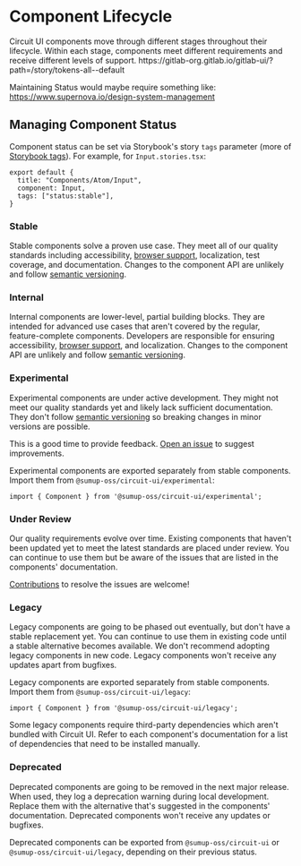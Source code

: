 
<Meta title="Introduction/Governance/Component Lifecycle" />

# Component Lifecycle

<Intro>
  Circuit UI components move through different stages throughout their
  lifecycle. Within each stage, components meet different requirements and
  receive different levels of support.
  https://gitlab-org.gitlab.io/gitlab-ui/?path=/story/tokens-all--default

  Maintaining Status would maybe require something like: https://www.supernova.io/design-system-management
</Intro>

## Managing Component Status

Component status can be set via Storybook's story  `tags` parameter (more of [Storybook tags](https://storybook.js.org/docs/writing-stories/tags)). For example, for `Input.stories.tsx`:

```tsx
export default {
  title: "Components/Atom/Input",
  component: Input,
  tags: ["status:stable"], 
}
```

### Stable

<Status variant="stable" aria-hidden="true" />

Stable components solve a proven use case. They meet all of our quality standards including accessibility, [browser support](Introduction/Browser-Support/Docs), localization, test coverage, and documentation. Changes to the component API are unlikely and follow [semantic versioning](https://semver.org/).

### Internal

<Status variant="internal" aria-hidden="true" />

Internal components are lower-level, partial building blocks. They are intended for advanced use cases that aren't covered by the regular, feature-complete components. Developers are responsible for ensuring accessibility, [browser support](Introduction/Browser-Support/Docs), and localization. Changes to the component API are unlikely and follow [semantic versioning](https://semver.org/).

### Experimental

<Status variant="experimental" aria-hidden="true" />

Experimental components are under active development. They might not meet our quality standards yet and likely lack sufficient documentation. They don't follow [semantic versioning](https://semver.org/) so breaking changes in minor versions are possible.

This is a good time to provide feedback. [Open an issue](https://github.com/sumup-oss/circuit-ui/issues/new?template=amend-existing-component.md) to suggest improvements.

Experimental components are exported separately from stable components. Import them from `@sumup-oss/circuit-ui/experimental`:

```tsx
import { Component } from '@sumup-oss/circuit-ui/experimental';
```

### Under Review

<Status variant="under-review" aria-hidden="true" />

Our quality requirements evolve over time. Existing components that haven't been updated yet to meet the latest standards are placed under review. You can continue to use them but be aware of the issues that are listed in the components' documentation.

[Contributions](Contributing/Overview/Docs) to resolve the issues are welcome!

### Legacy

<Status variant="legacy" aria-hidden="true" />

Legacy components are going to be phased out eventually, but don't have a stable replacement yet. You can continue to use them in existing code until a stable alternative becomes available. We don't recommend adopting legacy components in new code. Legacy components won't receive any updates apart from bugfixes.

Legacy components are exported separately from stable components. Import them from `@sumup-oss/circuit-ui/legacy`:

```tsx
import { Component } from '@sumup-oss/circuit-ui/legacy';
```

Some legacy components require third-party dependencies which aren't bundled with Circuit UI. Refer to each component's documentation for a list of dependencies that need to be installed manually.

### Deprecated

<Status variant="deprecated" aria-hidden="true" />

Deprecated components are going to be removed in the next major release. When used, they log a deprecation warning during local development. Replace them with the alternative that's suggested in the components' documentation. Deprecated components won't receive any updates or bugfixes.

Deprecated components can be exported from `@sumup-oss/circuit-ui` or `@sumup-oss/circuit-ui/legacy`, depending on their previous status.